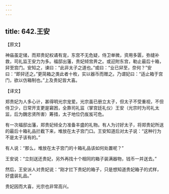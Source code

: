 ```yaml
---
---
---
```

title: 642.王安
---



【原文】

神庙虽定储，而郑贵妃权谲有宠，东宫不无危疑，侍卫单微，资用多匮，弥缝补救，司礼监王安力为多。福邸出藩，贵妃倾宫畀之。或迎附东宫，勒止最后十箱，舁至宫门。安知之，谏曰：“此非太子之道也。”或曰：“业已舁至，奈何？”安曰：“即舁还之。”更简箱之类此者十枚，实以器币而赠之。乃谓妃曰：“适止箱于宫门，欲以仿箱制也。”上及贵妃皆大喜。

【译文】

郑贵妃为人多心计，甚得明光宗宠爱。光宗虽已册立太子，但太子不受重视，不但侍卫少，日常开支更是窘困，全靠司礼监（掌宫廷礼仪）王安（光宗时为司礼太监，后为魏忠贤所害）筹措，太子地位仍岌岌可危。

有一次福邸出藩，郑贵妃倾全力准备丰盛的礼物。有人为讨好太子，将郑贵妃所送的最后十箱礼品拦截下来，堆放在太子宫门口。王安知道后对太子说：“这种行为不是太子该有的。”

有人说：“那么，堆放在太子宫门的十箱礼品该如何处置呢？”

王安说：“立刻送还贵妃，另外再找十个相同的箱子装满器物，钱币一并送去。”

然后，王安派人对贵妃说：“刚才拦下贵妃的箱子，只是想知道贵妃箱子的式样，好盛装礼品。”

贵妃因而大喜，光宗也非常高兴。